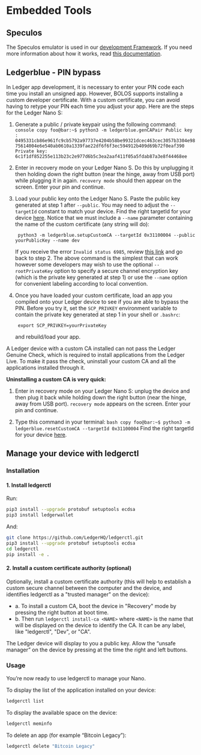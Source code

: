 
# Embedded Tools

## Speculos

The Speculos emulator is used in our [development Framework](../quickstart/framework). If you need more information about how it works, read [this documentation](https://speculos.ledger.com/).



## Ledgerblue - PIN bypass

In Ledger app development, it is necessary to enter your PIN code each time you install an unsigned app. However, BOLOS supports installing a custom developer certificate. With a custom certificate, you can avoid having to retype your PIN each time you adjust your app. Here are the steps for the Ledger Nano S:

1.  Generate a public / private keypair using the following command:
        ``` console copy
        foo@bar:~$ python3 -m ledgerblue.genCAPair
        Public key : 0495331cb86e961fc9cb5792a97737e4204b58be99321dcec463cec3057b3304e9875614004e6e540ab0610a1339fae22df6f6f3ec594912b409d69b72f0eaf390
        Private key: 6c1f1df852255e113b23c2e977d6b5c3ea2aaf411f05a5fdab87a3e8f44468ee
        ```

2. Enter in recovery mode on your Ledger Nano S. Do this by unplugging it then holding down the right button (near the hinge, away from USB port) while plugging it in again. `recovery mode` should then appear on the screen. Enter your pin and continue.

3. Load your public key onto the Ledger Nano S. Paste the public key generated at step 1 after `--public`. You may need to adjust the `--targetId` constant to match your device. Find the right targetId for your device [here](https://gist.github.com/TamtamHero/b7651ffe6f1e485e3886bf4aba673348). Notice that we must include a `--name` parameter containing the name of the custom certificate (any string will do):

        python3 -m ledgerblue.setupCustomCA --targetId 0x31100004 --public yourPublicKey --name dev

    If you receive the error `Invalid status 6985`, review [this link](https://github.com/LedgerHQ/blue-loader-python/issues/42) and go back to step 2. The above command is the simplest that can work however some developers may wish to use the optional `--rootPrivateKey` option to specify a secure channel encryption key (which is the private key generated at step 1) or use the `--name` option for convenient labeling according to local convention.

4. Once you have loaded your custom certificate, load an app you compiled onto your Ledger device to see if you are able to bypass the PIN. Before you try it, set the `SCP_PRIVKEY` environment variable to contain the private key generated at step 1 in your shell or `.bashrc`:

        export SCP_PRIVKEY=yourPrivateKey

    and rebuild/load your app.

<Callout type="warning" emoji="⚠️">
  A Ledger device with a custom CA installed can not pass the Ledger Genuine Check, which is required to install applications from the Ledger Live. To make it pass the check, uninstall your custom CA and all the applications installed through it.
</Callout>

**Uninstalling a custom CA is very quick:**

1. Enter in recovery mode on your Ledger Nano S: unplug the device and then plug it back while holding down the right button (near the hinge, away from USB port). `recovery mode` appears on the screen. Enter your pin and continue.

2.  Type this command in your terminal:
        ``` bash copy
        foo@bar:~$ python3 -m ledgerblue.resetCustomCA --targetId 0x31100004
        ```
    Find the right targetId for your device [here](https://gist.github.com/TamtamHero/b7651ffe6f1e485e3886bf4aba673348).


## Manage your device with ledgerctl

### Installation

#### 1. Install ledgerctl

Run:

```bash copy
pip3 install --upgrade protobuf setuptools ecdsa
pip3 install ledgerwallet
```

And:
```bash copy
git clone https://github.com/LedgerHQ/ledgerctl.git
pip3 install --upgrade protobuf setuptools ecdsa
cd ledgerctl
pip install -e .
```

#### 2. Install a custom certificate authority (optional)

Optionally, install a custom certificate authority (this will help to establish a custom secure channel between the computer and the device, and identifies ledgerctl as a "trusted manager" on the device):

- a. To install a custom CA, boot the device in "Recovery" mode by pressing the right button at boot time.
- b. Then run `ledgerctl install-ca <NAME>` where `<NAME>` is the name that will be displayed on the device to identify the CA. It can be any label, like "ledgerctl", "Dev", or "CA".

The Ledger device will display to you a public key. Allow the “unsafe manager” on the device by pressing at the time the right and left buttons.

### Usage

You’re now ready to use ledgerctl to manage your Nano.

To display the list of the application installed on your device:
```bash copy
ledgerctl list
```

To display the available space on the device:
```bash copy
ledgerctl meminfo
```

To delete an app (for example “Bitcoin Legacy”):
```bash copy
ledgerctl delete "Bitcoin Legacy"
```
